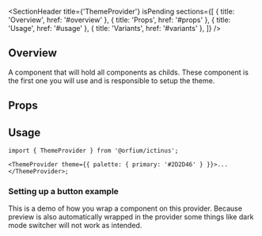 

<Meta of={ThemeProviderStories} />

<SectionHeader
  title={'ThemeProvider'}
  isPending
  sections={[
    { title: 'Overview', href: '#overview' },
    { title: 'Props', href: '#props' },
    { title: 'Usage', href: '#usage' },
    { title: 'Variants', href: '#variants' },
  ]}
/>

## Overview

A component that will hold all components as childs. These component is the first one you will use and is responsible to setup the theme.

## Props

<ArgTypes of={ThemeProvider} />

## Usage

```
import { ThemeProvider } from '@orfium/ictinus';

<ThemeProvider theme={{ palette: { primary: '#2D2D46' } }}>...</ThemeProvider>;
```

<SubsectionHeader title="Variants" />

### Setting up a button example

This is a demo of how you wrap a component on this provider. Because preview is also automatically wrapped in the provider
some things like dark mode switcher will not work as intended.

<Canvas of={ThemeProviderStories.SettingUpAButtonExample} />
